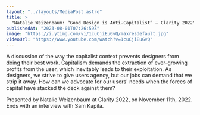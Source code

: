 ```yaml
---
layout: "../layouts/MediaPost.astro"
title: >
  "Natalie Weizenbaum: “Good Design is Anti-Capitalist” — Clarity 2022"
publishedAt: "2023-08-01T07:26:59Z"
image: "https://i.ytimg.com/vi/1cuCjiEuGvQ/maxresdefault.jpg"
videoUrl: "https://www.youtube.com/watch?v=1cuCjiEuGvQ"
---
```


A discussion of the way the capitalist context prevents designers from doing their best work. Capitalism demands the extraction of ever-growing profits from the user, which inevitably leads to their exploitation. As designers, we strive to give users agency, but our jobs can demand that we strip it away. How can we advocate for our users' needs when the forces of capital have stacked the deck against them?

Presented by Natalie Weizenbaum at Clarity 2022, on November 11th, 2022. Ends with an interview with Sam Kapila.
